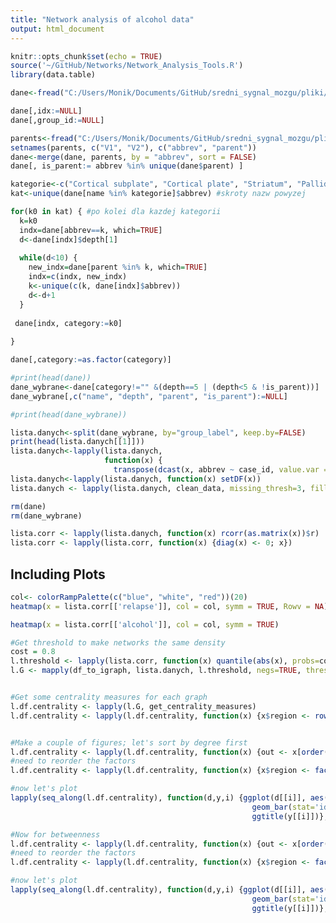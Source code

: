 ```yaml
---
title: "Network analysis of alcohol data"
output: html_document
---
```


```r
knitr::opts_chunk$set(echo = TRUE)
source('~/GitHub/Networks/Network_Analysis_Tools.R')
library(data.table)

```


```r
dane<-fread("C:/Users/Monik/Documents/GitHub/sredni_sygnal_mozgu/pliki/summarized_unweighted_alcohol.csv")

dane[,idx:=NULL]
dane[,group_id:=NULL]

parents<-fread("C:/Users/Monik/Documents/GitHub/sredni_sygnal_mozgu/pliki/parents.txt", header = FALSE)
setnames(parents, c("V1", "V2"), c("abbrev", "parent"))
dane<-merge(dane, parents, by = "abbrev", sort = FALSE)
dane[, is_parent:= abbrev %in% unique(dane$parent) ]
```

```r
kategorie<-c("Cortical subplate", "Cortical plate", "Striatum", "Pallidum", "Thalamus", "Hypothalamus", "Midbrain", "Hindbrain")
kat<-unique(dane[name %in% kategorie]$abbrev) #skroty nazw powyzej

for(k0 in kat) { #po kolei dla kazdej kategorii
  k=k0
  indx=dane[abbrev==k, which=TRUE]
  d<-dane[indx]$depth[1]
  
  while(d<10) {
    new_indx=dane[parent %in% k, which=TRUE]
    indx=c(indx, new_indx)
    k<-unique(c(k, dane[indx]$abbrev))
    d<-d+1
  }
  
 dane[indx, category:=k0]
  
}

dane[,category:=as.factor(category)]

```

```r
#print(head(dane))
dane_wybrane<-dane[category!="" &(depth==5 | (depth<5 & !is_parent))]
dane_wybrane[,c("name", "depth", "parent", "is_parent"):=NULL]

#print(head(dane_wybrane))

lista.danych<-split(dane_wybrane, by="group_label", keep.by=FALSE)
print(head(lista.danych[[1]]))
lista.danych<-lapply(lista.danych, 
                     function(x) {
                       transpose(dcast(x, abbrev ~ case_id, value.var = "cell_count"), make.names = "abbrev")})
lista.danych<-lapply(lista.danych, function(x) setDF(x))
lista.danych <- lapply(lista.danych, clean_data, missing_thresh=3, fill_missing=FALSE, real_zeros=FALSE)
```


```r
rm(dane)
rm(dane_wybrane)
```



```r
lista.corr <- lapply(lista.danych, function(x) rcorr(as.matrix(x))$r)
lista.corr <- lapply(lista.corr, function(x) {diag(x) <- 0; x})

```
## Including Plots


```r
col<- colorRampPalette(c("blue", "white", "red"))(20)
heatmap(x = lista.corr[['relapse']], col = col, symm = TRUE, Rowv = NA)
```
```r
heatmap(x = lista.corr[['alcohol']], col = col, symm = TRUE)

```
```r
#Get threshold to make networks the same density
cost = 0.8
l.threshold <- lapply(lista.corr, function(x) quantile(abs(x), probs=cost, na.rm=TRUE))
l.G <- mapply(df_to_igraph, lista.danych, l.threshold, negs=TRUE, thresh.param='r', SIMPLIFY=FALSE)


#Get some centrality measures for each graph
l.df.centrality <- lapply(l.G, get_centrality_measures)
l.df.centrality <- lapply(l.df.centrality, function(x) {x$region <- rownames(x) ; x})


#Make a couple of figures; let's sort by degree first
l.df.centrality <- lapply(l.df.centrality, function(x) {out <- x[order(x$degree, decreasing=TRUE),] ; out})
#need to reorder the factors
l.df.centrality <- lapply(l.df.centrality, function(x) {x$region <- factor(x$region, levels=x$region) ; x})

#now let's plot
lapply(seq_along(l.df.centrality), function(d,y,i) {ggplot(d[[i]], aes(x=region, y=degree)) + 
                                                      geom_bar(stat='identity') + 
                                                      ggtitle(y[[i]])}, d = l.df.centrality, y=names(l.df.centrality))
```

```r

#Now for betweenness
l.df.centrality <- lapply(l.df.centrality, function(x) {out <- x[order(x$betweenness, decreasing=TRUE),] ; out})
#need to reorder the factors
l.df.centrality <- lapply(l.df.centrality, function(x) {x$region <- factor(x$region, levels=x$region) ; x})

#now let's plot
lapply(seq_along(l.df.centrality), function(d,y,i) {ggplot(d[[i]], aes(x=region, y=betweenness)) + 
                                                      geom_bar(stat='identity') + 
                                                      ggtitle(y[[i]])}, d = l.df.centrality, y=names(l.df.centrality))
```